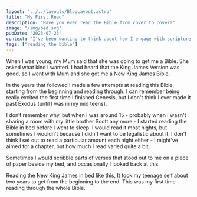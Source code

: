 ```yaml
---
layout: "../../layouts/BlogLayout.astro"
title: "My First Read"
description: "Have you ever read the Bible from cover to cover?"
image: "/img/bed.svg"
pubDate: "2023-07-23"
context: "I've been wanting to think about how I engage with scripture. As part of the process I'm looking back at how I've engaged with it in the past."
tags: ["reading the bible"]
---
```


When I was young, my Mum said that she was going to get me a Bible. She asked what kind I wanted. I had heard that the King James Version was good, so I went with Mum and she got me a New King James Bible.

In the years that followed I made a few attempts at reading this Bible, starting from the beginning and reading through. I can remember being really excited the first time I finished Genesis, but I don't think I ever made it past Exodus (until I was in my mid teens).

I don’t remember why, but when I was around 15 - probably when I wasn't sharing a room with my little brother Scott any more - I started reading the Bible in bed before I went to sleep. I would read it most nights, but sometimes I wouldn't because I didn't want to be legalistic about it. I don't think I set out to read a particular amount each night either - I might've aimed for a chapter, but how much I read varied quite a bit.

Sometimes I would scribble parts of verses that stood out to me on a piece of paper beside my bed, and occasionally I looked back at this.

Reading the New King James in bed like this, It took my teenage self about two years to get from the beginning to the end. This was my first time reading through the whole Bible.
